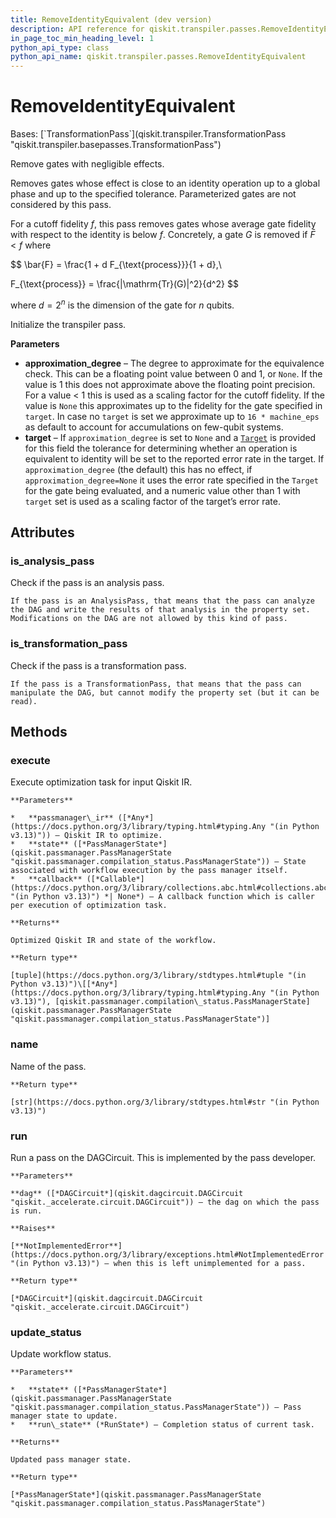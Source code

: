 ```yaml
---
title: RemoveIdentityEquivalent (dev version)
description: API reference for qiskit.transpiler.passes.RemoveIdentityEquivalent in the dev version of qiskit
in_page_toc_min_heading_level: 1
python_api_type: class
python_api_name: qiskit.transpiler.passes.RemoveIdentityEquivalent
---
```


# RemoveIdentityEquivalent

<Class id="qiskit.transpiler.passes.RemoveIdentityEquivalent" isDedicatedPage={true} github="https://github.com/Qiskit/qiskit/tree/main/qiskit/transpiler/passes/optimization/remove_identity_equiv.py#L23-L70" signature="qiskit.transpiler.passes.RemoveIdentityEquivalent(*args, **kwargs)" modifiers="class">
  Bases: [`TransformationPass`](qiskit.transpiler.TransformationPass "qiskit.transpiler.basepasses.TransformationPass")

  Remove gates with negligible effects.

  Removes gates whose effect is close to an identity operation up to a global phase and up to the specified tolerance. Parameterized gates are not considered by this pass.

  For a cutoff fidelity $f$, this pass removes gates whose average gate fidelity with respect to the identity is below $f$. Concretely, a gate $G$ is removed if $\bar F < f$ where

$$
\bar{F} = \frac{1 + d F_{\text{process}}}{1 + d},\

F_{\text{process}} = \frac{|\mathrm{Tr}(G)|^2}{d^2}
$$

  where $d = 2^n$ is the dimension of the gate for $n$ qubits.

  Initialize the transpiler pass.

  **Parameters**

  *   **approximation\_degree** – The degree to approximate for the equivalence check. This can be a floating point value between 0 and 1, or `None`. If the value is 1 this does not approximate above the floating point precision. For a value \< 1 this is used as a scaling factor for the cutoff fidelity. If the value is `None` this approximates up to the fidelity for the gate specified in `target`. In case no `target` is set we approximate up to `16 * machine_eps` as default to account for accumulations on few-qubit systems.
  *   **target** – If `approximation_degree` is set to `None` and a [`Target`](qiskit.transpiler.Target "qiskit.transpiler.Target") is provided for this field the tolerance for determining whether an operation is equivalent to identity will be set to the reported error rate in the target. If `approximation_degree` (the default) this has no effect, if `approximation_degree=None` it uses the error rate specified in the `Target` for the gate being evaluated, and a numeric value other than 1 with `target` set is used as a scaling factor of the target’s error rate.

  ## Attributes

  ### is\_analysis\_pass

  <Attribute id="qiskit.transpiler.passes.RemoveIdentityEquivalent.is_analysis_pass">
    Check if the pass is an analysis pass.

    If the pass is an AnalysisPass, that means that the pass can analyze the DAG and write the results of that analysis in the property set. Modifications on the DAG are not allowed by this kind of pass.
  </Attribute>

  ### is\_transformation\_pass

  <Attribute id="qiskit.transpiler.passes.RemoveIdentityEquivalent.is_transformation_pass">
    Check if the pass is a transformation pass.

    If the pass is a TransformationPass, that means that the pass can manipulate the DAG, but cannot modify the property set (but it can be read).
  </Attribute>

  ## Methods

  ### execute

  <Function id="qiskit.transpiler.passes.RemoveIdentityEquivalent.execute" github="https://github.com/Qiskit/qiskit/tree/main/qiskit/transpiler/basepasses.py#L189-L208" signature="execute(passmanager_ir, state, callback=None)">
    Execute optimization task for input Qiskit IR.

    **Parameters**

    *   **passmanager\_ir** ([*Any*](https://docs.python.org/3/library/typing.html#typing.Any "(in Python v3.13)")) – Qiskit IR to optimize.
    *   **state** ([*PassManagerState*](qiskit.passmanager.PassManagerState "qiskit.passmanager.compilation_status.PassManagerState")) – State associated with workflow execution by the pass manager itself.
    *   **callback** ([*Callable*](https://docs.python.org/3/library/collections.abc.html#collections.abc.Callable "(in Python v3.13)") *| None*) – A callback function which is caller per execution of optimization task.

    **Returns**

    Optimized Qiskit IR and state of the workflow.

    **Return type**

    [tuple](https://docs.python.org/3/library/stdtypes.html#tuple "(in Python v3.13)")\[[*Any*](https://docs.python.org/3/library/typing.html#typing.Any "(in Python v3.13)"), [qiskit.passmanager.compilation\_status.PassManagerState](qiskit.passmanager.PassManagerState "qiskit.passmanager.compilation_status.PassManagerState")]
  </Function>

  ### name

  <Function id="qiskit.transpiler.passes.RemoveIdentityEquivalent.name" github="https://github.com/Qiskit/qiskit/tree/main/qiskit/passmanager/base_tasks.py#L68-L70" signature="name()">
    Name of the pass.

    **Return type**

    [str](https://docs.python.org/3/library/stdtypes.html#str "(in Python v3.13)")
  </Function>

  ### run

  <Function id="qiskit.transpiler.passes.RemoveIdentityEquivalent.run" github="https://github.com/Qiskit/qiskit/tree/main/qiskit/transpiler/passes/optimization/remove_identity_equiv.py#L68-L70" signature="run(dag)">
    Run a pass on the DAGCircuit. This is implemented by the pass developer.

    **Parameters**

    **dag** ([*DAGCircuit*](qiskit.dagcircuit.DAGCircuit "qiskit._accelerate.circuit.DAGCircuit")) – the dag on which the pass is run.

    **Raises**

    [**NotImplementedError**](https://docs.python.org/3/library/exceptions.html#NotImplementedError "(in Python v3.13)") – when this is left unimplemented for a pass.

    **Return type**

    [*DAGCircuit*](qiskit.dagcircuit.DAGCircuit "qiskit._accelerate.circuit.DAGCircuit")
  </Function>

  ### update\_status

  <Function id="qiskit.transpiler.passes.RemoveIdentityEquivalent.update_status" github="https://github.com/Qiskit/qiskit/tree/main/qiskit/transpiler/basepasses.py#L210-L218" signature="update_status(state, run_state)">
    Update workflow status.

    **Parameters**

    *   **state** ([*PassManagerState*](qiskit.passmanager.PassManagerState "qiskit.passmanager.compilation_status.PassManagerState")) – Pass manager state to update.
    *   **run\_state** (*RunState*) – Completion status of current task.

    **Returns**

    Updated pass manager state.

    **Return type**

    [*PassManagerState*](qiskit.passmanager.PassManagerState "qiskit.passmanager.compilation_status.PassManagerState")
  </Function>
</Class>


